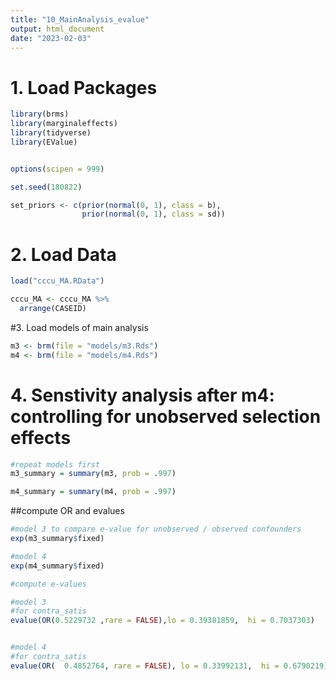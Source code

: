 ```yaml
---
title: "10_MainAnalysis_evalue"
output: html_document
date: "2023-02-03"
---
```


# 1. Load Packages
```r
library(brms)
library(marginaleffects)
library(tidyverse)
library(EValue)


options(scipen = 999)

set.seed(180822)

set_priors <- c(prior(normal(0, 1), class = b),
                prior(normal(0, 1), class = sd))
```

# 2. Load Data
```r
load("cccu_MA.RData")

cccu_MA <- cccu_MA %>%
  arrange(CASEID)
```

#3. Load models of main analysis
```r
m3 <- brm(file = "models/m3.Rds")
m4 <- brm(file = "models/m4.Rds")
```

# 4. Senstivity analysis after m4: controlling for unobserved selection effects
```r
#repeat models first
m3_summary = summary(m3, prob = .997)

m4_summary = summary(m4, prob = .997)
```
##compute OR and evalues

```r
#model 3 to compare e-value for unobserved / observed confounders
exp(m3_summary$fixed)

#model 4
exp(m4_summary$fixed)

#compute e-values

#model 3
#for contra_satis
evalue(OR(0.5229732 ,rare = FALSE),lo = 0.39381859,  hi = 0.7037303)


#model 4
#for contra_satis
evalue(OR(	0.4852764, rare = FALSE), lo = 0.33992131,  hi = 0.6790219)


```


